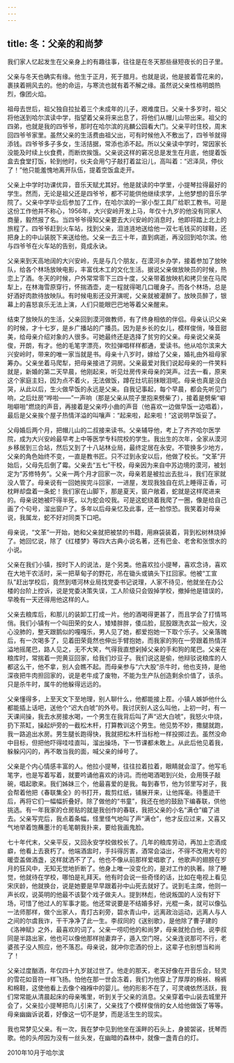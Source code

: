 ```yaml
---
---
---
```

title: 冬：父亲的和尚梦
---




我们家人忆起发生在父亲身上的有趣往事，往往是在冬天那些昼短夜长的日子里。

父亲与冬天也确实有缘。他生于正月，死于腊月。也就是说，他是披着雪花来的，裹挟着朔风去的。他的命运，与寒流也就有着不解之缘。虽然说父亲性格明朗热烈，像团火焰。

祖母去世后，祖父独自拉扯着三个未成年的儿子，艰难度日。父亲十多岁时，祖父将他送到哈尔滨读中学，指望着父亲将来出息了，将他们从帽儿山带出来。祖父的四弟，也就是我的四爷爷，那时在哈尔滨的兆麟公园看大门。父亲平时住校，周末回四爷爷家里。虽然父亲的生活费由祖父出，可有时候他入不敷出了，四爷爷就得添钱。四爷爷多子多女，生活拮据，常添也添不起。所以父亲读中学时，常因家长没能及时续上伙食费，而断炊挨饿。父亲说这样的窘况总是发生在月底，他提着饭盒去食堂打饭，轮到他时，伙夫会用勺子敲打着盆沿儿，高叫着：“迟泽凤，停伙了！”他只能羞愧地离开队伍，提着空饭盒走开。

父亲上中学时功课优异，音乐天赋尤其好。他是就读的中学里，小提琴拉得最好的学生。然而，无论是祖父还是四爷爷，都不可能供他继续求学，上他梦想的音乐学院了。父亲中学毕业后参加了工作，在哈尔滨的一家小型工具厂给职工教书。可是这份工作他并不称心，1956年，大兴安岭开发上马，年仅十九岁的他没有同家人商量，毅然报了名。当四爷爷得知父亲要去大兴安岭的消息时，他即将踏上北上的旅程了。四爷爷赶到火车站，找到父亲，泪涟涟地送给他一双七毛钱买的球鞋，还把身上的中山装脱下来送给他。父亲一去三十年，直到病逝，再没回到哈尔滨。他与四爷爷在火车站的告别，竟成永诀。

父亲来到天高地阔的大兴安岭，先是与几个朋友，在漠河乡办学，接着参加了放映队，给各个林场放映电影，丰富伐木工的文化生活。据说父亲做放映员的时候，热恋上了酒。冬天的时候，户外常常零下三四十度，父亲带着放映机和拷贝坐在马爬犁上，在林海雪原穿行，怀揣酒壶，走一程就得喝几口暖身子。而各个林场，总是好酒好肉款待放映队。有时候电影还没开演呢，父亲就被灌醉了。放映员醉了，银幕上的喜怒哀乐无法上演，人们只能眼巴巴地等着父亲醒来。

结束了放映队的生活，父亲回到漠河做教师，有了终身相依的伴侣。母亲认识父亲的时候，才十七岁，是乡广播站的广播员。因为是乡长的女儿，模样俊俏，嗓音甜美，给母亲介绍对象的人很多。可她最终还是选择了贫穷的父亲。母亲说父亲英俊，开朗，有才。他的毛笔字漂亮，吹拉弹唱样样都通，爱读书。他从哈尔滨来大兴安岭时，带来的唯一家当就是书。母亲十八岁时，嫁给了父亲，婚礼由外祖母家筹办。父亲坐着马爬犁，把母亲接进了洞房。父亲最爱对我们说起母亲的一件笑料就是，新婚的第二天早晨，他刚起来，听见灶房传来母亲的哭声。过去一看，原来这个家庭主妇，因为点不着火，无法做饭，蹲在灶坑前抹眼泪呢。母亲也真是没白哭，从此以后，生火做早饭的永远是父亲。自我记事起，每个早晨，都会先听见门响，之后灶房“哗啦——”一声响（那是父亲从院子里抱来劈柴了），接着是劈柴“噼啪噼啪”燃烧的声音，再接着是父亲哼小曲的声音（他喜欢一边做早饭一边唱着），最后是父亲挨个屋子热情洋溢的叫嚷声：“起来啦，起来啦！”这说明早饭妥了。

父母婚后两个月，把帽儿山的二叔接来读书。父亲辅导他，考上了齐齐哈尔医学院，成为大兴安岭最早考上中等医学专科院校的学生。我出生的次年，全家从漠河乡移居到三合站，然后又到了十八站林业局，最终定居在永安。不管换多少地方，父亲的角色始终不变，一直是教书匠。只不过到永安以后，他做了校长。“文革”开始后，父母先后倒了霉。父亲去“五七”干校，母亲因为来自中苏边境的漠河，被划定为“苏修特务”。父亲一两个月才回家一次，母亲若是被拉出去批斗，我们在家就没人管了。母亲说有一回她挨完斗回家，一进屋，发现我独自在炕上睡得正香，可枕畔却盘着一条蛇！我们家在山脚下，那是夏天，窗户敞着，蛇就是这样爬进来的。母亲说她被吓得半死，以为蛇会咬我。可是这蛇绕着我爬了一圈，像是给自己画了个句号，溜出窗户了。多年以后母亲忆及此事，还一脸惊恐。我笑着对母亲说，我属龙，蛇不好对同类下口吧。

母亲说，“文革”一开始，她和父亲就把被禁的书籍，用麻袋装着，背到松树林烧掉了。她回忆说，除了《红楼梦》等四大古典小说名著，还有巴金、老舍和张恨水的小说。

父亲在我们小镇，按时下人的说法，是个另类。他喜欢拉小提琴，喜欢念诗，喜欢在大地干农活时，采一把草甸子的野花，吊在锄头或镐头下扛回家。他被“工宣队”赶出学校后，竟然到塔河林业局找党委书记说理，人家不待见，他就坐在办公楼的台阶上控诉，说是党委决策失误，工人阶级只会毁掉学校，撤掉他是错误的，早晚有一天还得用他这样的人。

父亲去粮库后，和那儿的装卸工打成一片。他的酒喝得更甚了，而且学会了打情骂俏。我们小镇有一个叫田荣的女人，矮矮胖胖，倭瓜脸，屁股跟洗衣盆一般大，没心没肺的，整天跟鹅似的嘎嘎乐，男人见了她，都爱抱她一下取个乐子。父亲落魄后，有一次喝多了，见着田荣竟然也伸出手臂抱她，而我家的狗在一旁跟着热情洋溢地摇尾巴，路人见之，无不大笑，气得我直想剁掉父亲的手和狗的尾巴。父亲在粮库时，常揣着一兜黄豆回家，给我们炒豆子。我们说这是偷，他辩驳说粮库的人都这么干，他不拿，别人会瞧不起。而母亲参与“六大股”杀牛时，他也支持，是他深夜把牛肉担回家的，说是老牛成了废物，不能为生产队创造剩余价值了，该杀。只是杀牛时，属牛的他躲得远远的。

父亲懂得多，上至天文下至地理，别人聊什么，他都能接上茬。小镇人嫉妒他什么都能插上话吧，送他个“迟大白唬”的外号。我讨厌别人这么叫他，上初一时，有一天课间操，我去水房接水喝，一个男生在我背后叫了声“迟大白唬”，我怒火中烧，扔下茶缸，操起炉旁的一截松木杆，打算教训这个男生。他见势不妙，撒腿就跑，我一路追出水房。男生腿长跑得快，我就把松木杆当标枪一样投掷过去。虽然没命中目标，但把他吓得哇哇直叫，溜出操场，下一节课都未敢上。从此后他见着我，躲躲闪闪的，再不敢当我的面，喊父亲的绰号了。

父亲是个内心情感丰富的人。他拉小提琴，往往拉着拉着，眼睛就会湿了。他写毛笔字，也是写着写着，就要吟诵他喜欢的诗词。而他喝酒喝到兴处，会用筷子敲碗，唱起歌来。我们姊妹三个，他最喜爱的是我。每到春节，他为邻里写对子，我会帮着他把《春联集全》的书打开，裁剪红纸，铺展开来，让他挥毫。待墨迹干后，再将它们一幅幅折叠好。除了做他的“书童”，我还在他的鼓励下编春联，供他挑选。有一年我家的仓房贴的就是我创作的春联，我把父亲的小名“满仓”编了进去。父亲写完后，我点着条幅，怪里怪气地叫了声“满仓”，他才反应过来，又喜又气地举着饱蘸墨汁的毛笔朝我扑来，要给我画鬼脸。

七十年代末，父亲平反，又回永安学校做校长了。几年的粮库劳动，再加上恋酒成癖，他看上去衰朽了。他端酒盅时，手抖得厉害，酒常会溢出，不得不改用大号的暖壶盖做酒盏，这样就洒不了了。他也不像从前那样爱唱歌了，他歌声的翅膀在岁月的狂风中，无知无觉地折断了。他身上唯一没变化的，是对工作的执著。除了睡觉，他就待在学校，哪怕是礼拜天。他有时会说一些奇怪的话，比如在电视上看见宋庆龄，他就换台，说是她要是早早跟着孙中山死去就好了。说到毛主席，他则一声长叹，说英明的他最不该娶个戏子做夫人。提到林彪，他说叛国的人没有好下场，可惜了他过人的军事才能。他还常说要是不结婚多好，光棍一条，就可以像弘一法师那样，做个出家人，青灯古刹旁，碧水青山中，远离政治运动，远离人与人之间的尔虞我诈，干干净净了此一生。李叔同的《送别歌》，是他除了曹子建的《洛神赋》之外，最喜欢的词了。父亲一唠叨他的和尚梦，母亲就抢白他，说李叔同是半路出家，他也可以像他那样抛妻弃子，遁入空门呀。父亲连说那可不行，老婆孩子没人照应，他不落忍。母亲说，就冲你恋酒的份上，这辈子也别想当和尚了！

父亲过度酗酒，年仅四十九岁就过世了。他走的那天，老天好像在开音乐会，轻灵的雪花如音符一样飞扬。怕他在那一世会冻着，我们为他穿上了厚厚的棉袄、棉裤和棉鞋，这使他看上去像个襁褓中的婴儿。他的形影不在了，可灵魂依然活跃，我们常常能从清晨起床的母亲嘴里，听到关于父亲的消息。父亲穿着中山装去城里开会了，父亲拉小提琴把鸟儿引来了，父亲找了个模样俊俏的女人给他做饭了等等。母亲幽幽诉说着，好像这一切不是梦，而是活生生的现实。

我也常梦见父亲。有一次，我在梦中见到他坐在溪畔的石头上，身披袈裟，抚琴而歌。他的头颅因为没有一丝头发，在幽暗的森林中，就像一盏青白的灯。

2010年10月于哈尔滨